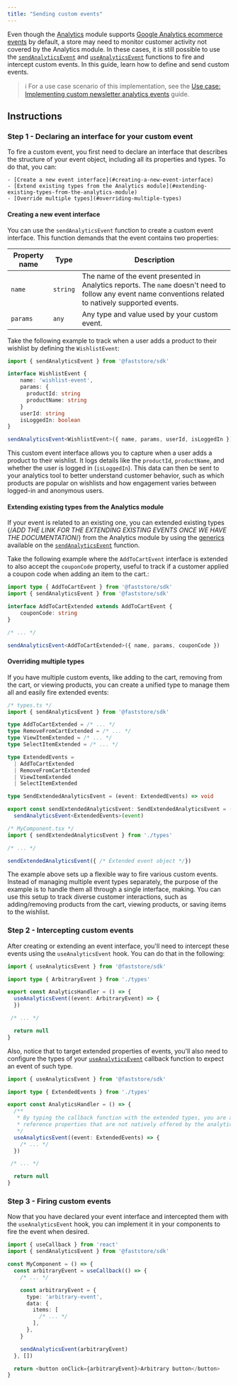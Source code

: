 ```yaml
---
title: "Sending custom events"
---
```


Even though the [Analytics](https://developers.vtex.com/docs/guides/faststore/analytics-overview) module supports [Google Analytics ecommerce events](https://support.google.com/analytics/answer/14434488?hl=en) by default, a store may need to monitor customer activity not covered by the Analytics module. In these cases, it is still possible to use the [`sendAnalyticsEvent`](https://developers.vtex.com/docs/guides/faststore/analytics-send-analytics-event) and [`useAnalyticsEvent`](https://developers.vtex.com/docs/guides/faststore/analytics-use-analytics-event) functions to fire and intercept custom events. In this guide, learn how to define and send custom events.

> ℹ For a use case scenario of this implementation, see the [Use case: Implementing custom newsletter analytics events](https://docs.google.com/document/d/11ziaTwu4I-n_YcbDQi8Gavt5ss7hGqMXM393I7JsjCk/edit?tab=t.0) guide.

## Instructions

### Step 1 - Declaring an interface for your custom event

To fire a custom event, you first need to declare an interface that describes the structure of your event object, including all its properties and types. To do that, you can:

    - [Create a new event interface](#creating-a-new-event-interface)
    - [Extend existing types from the Analytics module](#extending-existing-types-from-the-analytics-module)
    - [Override multiple types](#overriding-multiple-types)

#### Creating a new event interface

You can use the `sendAnalyticsEvent` function to create a custom event interface. This function demands that the event contains two properties:

| Property name | Type | Description |
| ------------------- |-------- |---------------- |
| `name`            | `string` | The name of the event presented in Analytics reports. The `name` doesn't need to follow any event name conventions related to natively supported events. |
| `params` | `any` | Any type and value used by your custom event. |

Take the following example to track when a user adds a product to their wishlist by defining the `WishlistEvent`:

```ts
import { sendAnalyticsEvent } from '@faststore/sdk'

interface WishlistEvent {
    name: 'wishlist-event',
    params: {
      productId: string
      productName: string
    }
    userId: string
    isLoggedIn: boolean
}

sendAnalyticsEvent<WishlistEvent>({ name, params, userId, isLoggedIn })
```

This custom event interface allows you to capture when a user adds a product to their wishlist. It logs details like the `productId`, `productName`, and whether the user is logged in (`isLoggedIn`). This data can then be sent to your analytics tool to better understand customer behavior, such as which products are popular on wishlists and how engagement varies between logged-in and anonymous users.

#### Extending existing types from the Analytics module

If your event is related to an existing one, you can extended existing types {/*ADD THE LINK FOR THE EXTENDING EXISTING EVENTS ONCE WE HAVE THE DOCUMENTATION*/} from the Analytics module by using the [generics](https://www.typescriptlang.org/docs/handbook/2/generics.html) available on the [`sendAnalyticsEvent`](https://developers.vtex.com/docs/guides/faststore/analytics-send-analytics-event) function.

Take the following example where the `AddToCartEvent` interface is extended to also accept the `couponCode` property, useful to track if a customer applied a coupon code when adding an item to the cart.:

```ts
import type { AddToCartEvent } from '@faststore/sdk'
import { sendAnalyticsEvent } from '@faststore/sdk'

interface AddToCartExtended extends AddToCartEvent {
    couponCode: string
}

/* ... */

sendAnalyticsEvent<AddToCartExtended>({ name, params, couponCode })
```

#### Overriding multiple types

If you have multiple custom events, like adding to the cart, removing from the cart, or viewing products, you can create a unified type to manage them all and easily fire extended events:

```ts
/* types.ts */
import { sendAnalyticsEvent } from '@faststore/sdk'

type AddToCartExtended = /* ... */
type RemoveFromCartExtended = /* ... */
type ViewItemExtended = /* ... */
type SelectItemExtended = /* ... */

type ExtendedEvents =
  | AddToCartExtended
  | RemoveFromCartExtended
  | ViewItemExtended
  | SelectItemExtended

type SendExtendedAnalyticsEvent = (event: ExtendedEvents) => void

export const sendExtendedAnalyticsEvent: SendExtendedAnalyticsEvent = (event) =>
  sendAnalyticsEvent<ExtendedEvents>(event)
```

```ts
/* MyComponent.tsx */
import { sendExtendedAnalyticsEvent } from './types'

/* ... */

sendExtendedAnalyticsEvent({ /* Extended event object */})
```

The example above sets up a flexible way to fire various custom events. Instead of managing multiple event types separately, the purpose of the example is to handle them all through a single interface, making. You can use this setup to track diverse customer interactions, such as adding/removing products from the cart, viewing products, or saving items to the wishlist.

### Step 2 - Intercepting custom events

After creating or extending an event interface, you'll need to intercept these events using the `useAnalyticsEvent` hook. You can do that in the following:

```ts
import { useAnalyticsEvent } from '@faststore/sdk'

import type { ArbitraryEvent } from './types'

export const AnalyticsHandler = () => {
  useAnalyticsEvent((event: ArbitraryEvent) => {
  })

 /* ... */

  return null
}
```

Also, notice that to target extended properties of events, you'll also need to configure the types of your [`useAnalyticsEvent`](/reference/sdk/analytics/useAnalyticsEvent) callback function to expect an event of such type.

```ts
import { useAnalyticsEvent } from '@faststore/sdk'

import type { ExtendedEvents } from './types'

export const AnalyticsHandler = () => {
  /**
   * By typing the callback function with the extended types, you are able to
   * reference properties that are not natively offered by the analytics module.
   */
  useAnalyticsEvent((event: ExtendedEvents) => {
    /* ... */
  })

 /* ... */

  return null
}
```

### Step 3 - Firing custom events

Now that you have declared your event interface and intercepted them with the `useAnalyticsEvent` hook, you can implement it in your components to fire the event when desired.

```ts
import { useCallback } from 'react'
import { sendAnalyticsEvent } from '@faststore/sdk'

const MyComponent = () => {
  const arbitraryEvent = useCallback(() => {
    /* ... */

    const arbitraryEvent = {
      type: 'arbitrary-event',
      data: {
        items: [
          /* ... */
        ],
      },
    }

    sendAnalyticsEvent(arbitraryEvent)
  }, [])

  return <button onClick={arbitraryEvent}>Arbitrary button</button>
}
```
